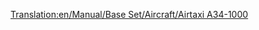 [[Translation:en/Manual/Base Set/Aircraft/Airtaxi A34-1000]]
{{hu/Manual/Base Set/Aircraft/Navbox Légi járművek}}
{{hu/Manual/Base Set/Aircraft/Repülőgépek|Name=Légitaxi A34-1000
|Image=[[File:en/Manual/Base Set/Aircraft/AirTaxiA34-1000.png|Airtaxi A34-1000]]
|Cost=34.812 (65,624)
|Speed=947 km/h (592 MPH)
|Annual=3.656 (7,312)
|Designed=2000
|Lifespan=25
|Capacity=75 utas és 10 csomag levél
|Description=Az első "futurisztikus" repülőgép. Fiktív, de kétségtelenül létező légibusz ill. légitaxi ihlette.
|Real-life=--
}}